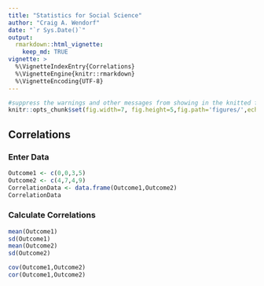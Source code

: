 ```yaml
---
title: "Statistics for Social Science"
author: "Craig A. Wendorf"
date: "`r Sys.Date()`"
output: 
  rmarkdown::html_vignette:
    keep_md: TRUE
vignette: >
  %\VignetteIndexEntry{Correlations}
  %\VignetteEngine{knitr::rmarkdown}
  %\VignetteEncoding{UTF-8}
---
```


```r
#suppress the warnings and other messages from showing in the knitted file.
knitr::opts_chunk$set(fig.width=7, fig.height=5,fig.path='figures/',echo=TRUE,warning=FALSE,message=FALSE)
```

## Correlations

### Enter Data

```r
Outcome1 <- c(0,0,3,5)
Outcome2 <- c(4,7,4,9)
CorrelationData <- data.frame(Outcome1,Outcome2)
CorrelationData
```

### Calculate Correlations

```r
mean(Outcome1)
sd(Outcome1)
mean(Outcome2)
sd(Outcome2)

cov(Outcome1,Outcome2)
cor(Outcome1,Outcome2)
```